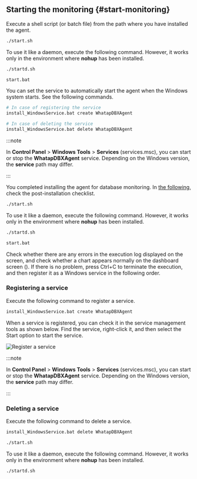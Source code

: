 ## Starting the monitoring {#start-monitoring}

Execute a shell script (or batch file) from the path where you have installed the agent.

<Xclude product='oracle-pro,mssql'>

<Tabs groupId='os'>

<TabItem value="linux" label="Linux" default>

```bash
./start.sh
```

To use it like a daemon, execute the following command. However, it works only in the environment where **nohup** has been installed.

```bash
./startd.sh
```

</TabItem>
<TabItem value="windows" label="Windows">

```bash
start.bat
```

You can set the service to automatically start the agent when the Windows system starts. See the following commands.

```bash
# In case of registering the service
install_WindowsService.bat create WhatapDBXAgent

# In case of deleting the service
install_WindowsService.bat delete WhatapDBXAgent
```

:::note

In **Control Panel** > **Windows Tools** > **Services** (services.msc), you can start or stop the **WhatapDBXAgent** service. Depending on the Windows version, the **service** path may differ.

:::

</TabItem>
</Tabs>

You completed installing the agent for database monitoring. In [the following](after-install-agent), check the post-installation checklist.

</Xclude>

<InDoc product="oracle-pro">

```bash
./start.sh
```

To use it like a daemon, execute the following command. However, it works only in the environment where **nohup** has been installed.

```bash
./startd.sh
```

</InDoc>

<InDoc product="mssql">

<Tabs groupId='os'>
<TabItem value="windows" label="Windows">

```bash
start.bat
```

Check whether there are any errors in the execution log displayed on the screen, and check whether a chart appears normally on the dashboard screen (<Cmdname sid="side_instanceList" className="uitext" />). If there is no problem, press Ctrl+C to terminate the execution, and then register it as a Windows service in the following order.

### Registering a service

Execute the following command to register a service.

```bash
install_WindowsService.bat create WhatapDBXAgent
```

When a service is registered, you can check it in the service management tools as shown below. Find the service, right-click it, and then select the Start option to start the service.

![Register a service](/img/mssql-register-windows-service.png)

:::note

In **Control Panel** > **Windows Tools** > **Services** (services.msc), you can start or stop the **WhatapDBXAgent** service. Depending on the Windows version, the **service** path may differ.

:::

### Deleting a service

Execute the following command to delete a service.

```bash
install_WindowsService.bat delete WhatapDBXAgent
```

</TabItem>
<TabItem value="linux" label="Linux" default>

```bash
./start.sh
```

To use it like a daemon, execute the following command. However, it works only in the environment where **nohup** has been installed.

```bash
./startd.sh
```

</TabItem>
</Tabs>

</InDoc>
